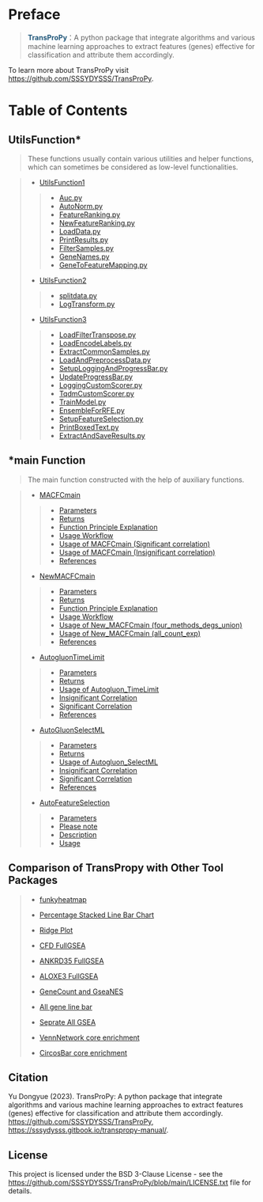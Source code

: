 # Preface {.unnumbered}

><b style="color: #1f5679;">TransProPy</b>：A python package that integrate algorithms and various machine learning approaches to extract features (genes) effective for classification and attribute them accordingly.

To learn more about TransProPy visit <https://github.com/SSSYDYSSS/TransProPy>.

# Table of Contents 

## UtilsFunction*

::: {.callout-note}
>These functions usually contain various utilities and helper functions, which can sometimes be considered as low-level functionalities.
:::

>
>* [UtilsFunction1](UtilsFunction1.html)
> 
>>* [Auc.py](#auc.py)
>>* [AutoNorm.py](#autonorm.py)
>>* [FeatureRanking.py](#featureranking.py)
>>* [NewFeatureRanking.py](#newfeatureranking.py)
>>* [LoadData.py](#loaddata.py)
>>* [PrintResults.py](#printresults.py)
>>* [FilterSamples.py](#filtersamples.py)
>>* [GeneNames.py](#genenames.py)
>>* [GeneToFeatureMapping.py](#genetofeaturemapping.py)
>
>* [UtilsFunction2](UtilsFunction2.html)
> 
>>* [splitdata.py](#splitdata.py)
>>* [LogTransform.py](#logtransform.py)
>
>* [UtilsFunction3](UtilsFunction3.html)
>
>>* [LoadFilterTranspose.py](#loadfiltertranspose.py)
>>* [LoadEncodeLabels.py](#loadencodelabels.py)
>>* [ExtractCommonSamples.py](#extractcommonsamples.py)
>>* [LoadAndPreprocessData.py](#loadandpreprocessdata.py)
>>* [SetupLoggingAndProgressBar.py](#setuploggingandprogressbar.py)
>>* [UpdateProgressBar.py](#updateprogressbar.py)
>>* [LoggingCustomScorer.py](#loggingcustomscorer.py)
>>* [TqdmCustomScorer.py](#tqdmcustomscorer.py)
>>* [TrainModel.py](#trainmodel.py)
>>* [EnsembleForRFE.py](#ensembleforrfe.py)
>>* [SetupFeatureSelection.py](#setupfeatureselection.py)
>>* [PrintBoxedText.py](#printboxedtext.py)
>>* [ExtractAndSaveResults.py](#extractandsaveresults.py)
>


## *main Function

::: {.callout-tip}
>The main function constructed with the help of auxiliary functions.
:::

>
>* [MACFCmain](MACFCmain.html)
>
>>* [Parameters](#parameters-a)
>>* [Returns](#returns-a)
>>* [Function Principle Explanation](#function-principle-explanation-a)
>>* [Usage Workflow](#usage-workflow-a)
>>* [Usage of MACFCmain (Significant correlation)](#usage-of-macfmain-significant-correlation)
>>* [Usage of MACFCmain (Insignificant correlation)](#usage-of-macfmain-insignificant-correlation)
>>* [References](#references-a)
>
>* [NewMACFCmain](NewMACFCmain.html)
>
>>* [Parameters](#parameters-b)
>>* [Returns](#returns-b)
>>* [Function Principle Explanation](#function-principle-explanation-b)
>>* [Usage Workflow](#usage-workflow-b)
>>* [Usage of New_MACFCmain (four_methods_degs_union)](#usage-of-new-macfcmain-four-methods-degs-union-b)
>>* [Usage of New_MACFCmain (all_count_exp)](#usage-of-new-macfcmain-all-count-exp-b)
>>* [References](#references-b)
> 
>* [AutogluonTimeLimit](AutogluonTimeLimit.html)
>
>>* [Parameters](#parameters-c)
>>* [Returns](#returns-c)
>>* [Usage of Autogluon_TimeLimit](#usage-of-autogluon-timelimit)
>>* [Insignificant Correlation](#insignificant-correlation-c)
>>* [Significant Correlation](#significant-correlation-c)
>>* [References](#references-c)
>  
>* [AutoGluonSelectML](AutoGluonSelectML.html)
>
>>* [Parameters](#parameters-d)
>>* [Returns](#returns-d)
>>* [Usage of Autogluon_SelectML](#usage-of-autogluon-selectml)
>>* [Insignificant Correlation](#insignificant-correlation-d)
>>* [Significant Correlation](#significant-correlation-d)
>>* [References](#references-d)
>   
>* [AutoFeatureSelection](AutoFeatureSelection.html)
>
>>* [Parameters](#parameters-f)
>>* [Please note](#please-note)
>>* [Description](#description)
>>* [Usage](#usage-multithreaded-computation-showprogress-false-njobs-1)
>


## Comparison of TransPropy with Other Tool Packages

>
>* [funkyheatmap](funkyheatmap.html)
>
>* [Percentage Stacked Line Bar Chart](Percentage Stacked Line Bar Chart.html)
> 
>* [Ridge Plot](Ridge Plot.html)
>  
>* [CFD FullGSEA](CFD FullGSEA.html)
>
>* [ANKRD35 FullGSEA](ANKRD35 FullGSEA.html)
>
>* [ALOXE3 FullGSEA](ALOXE3 FullGSEA.html)
>
>* [GeneCount and GseaNES](GeneCount and GseaNES.html)
>
>* [All gene line bar](All gene line bar.html)
> 
>* [Seprate All GSEA](Seprate All GSEA.html)
>  
>* [VennNetwork core enrichment](VennNetwork core enrichment.html)
>
>* [CircosBar core enrichment](CircosBar core enrichment.html)
>


## Citation
Yu Dongyue (2023). TransProPy: A python package that integrate algorithms and various machine learning approaches to extract features (genes) effective for classification and attribute them accordingly.
<https://github.com/SSSYDYSSS/TransProPy>, 
<https://sssydysss.gitbook.io/transpropy-manual/>.

## License
This project is licensed under the BSD 3-Clause License - see the <https://github.com/SSSYDYSSS/TransProPy/blob/main/LICENSE.txt> file for details.